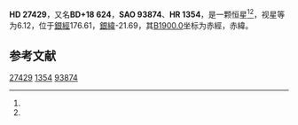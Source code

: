 {{Starbox begin
| name = HD 27429
}}
{{Starbox observe
| epoch = [[J2000.0|J2000.0]]
| constell = {{星座名待查}}<ref name=SIMBAD>{{cite web
 | url=http://simbad.u-strasbg.fr/simbad/sim-id?Ident=HR+1354
 | title=Pulsating variable Star
 | publisher=Centre de Données astronomiques de Strasbourg
 | work=SIMBAD
 | accessdate=2012-07-13
 | archive-date=2016-03-19
 | archive-url=https://web.archive.org/web/20160319054006/http://simbad.u-strasbg.fr/simbad/sim-id?Ident=HR+1354
 | dead-url=no
 }}</ref><ref name=DATA>{{cite web
 | url=http://vizier.u-strasbg.fr/viz-bin/VizieR-5?-out.add=.&-source=5050&-corr=PK=HR&-out.max=9999&HR=1354
 | title=VizieR Detailed Page
 | accessdate=2012-07-13
 | archive-date=2019-02-16
 | archive-url=https://web.archive.org/web/20190216104700/http://vizier.u-strasbg.fr/viz-bin/VizieR-5?-out.add=.&-source=5050&-corr=PK=HR&-out.max=9999&HR=1354
 | dead-url=no
 }}</ref>
| 星官 = 
| ra = {{RA|4|20|25.1}}<ref name=SIMBAD /><ref name=DATA />
| dec = {{DEC|+18|44|33}}<ref name=SIMBAD /><ref name=DATA />
| appmag_v = 6.12<ref name=SIMBAD /><ref name=DATA />
}}
{{Starbox character
| class = F3:V<ref name=SIMBAD /><ref name=DATA />
| b-v = 0.37<ref name=SIMBAD /><ref name=DATA />
| u-b = 0.02<ref name=SIMBAD /><ref name=DATA />
| r-i = 0.2<ref name=SIMBAD /><ref name=DATA />
| variable = 
}}
{{Starbox astrometry
| radial_v = 0.02
| prop_mo_ra = 42
| parallax = 
| p_error = 
}}
{{Starbox catalog
| names =BD+18 624，[[SAO星表|SAO]] 93874，[[HD星表|HD]] 27429，[[HR星表|HR]] 1354}}
{{Starbox reference |Simbad=HR+1354}}
{{Starbox end}}

'''HD 27429'''，又名'''BD+18 624'''，'''SAO 93874'''、'''HR 1354'''，是一颗恒星<ref name=SIMBAD /><ref name=DATA />，视星等为6.12，位于[[銀道座標系|銀經]]176.61，[[銀道座標系|銀緯]]-21.69，其[[B1900.0|B1900.0]]坐标为赤經{{RA|4|14|36.3}}，赤緯{{DEC|+18|-21.69|10}}。

== 参考文献 ==
{{reflist}}

{{star-stub}}

[[Category:HD和HDE天體|27429]]
[[Category:HR天體|1354]]
[[Category:SAO天體|93874]]